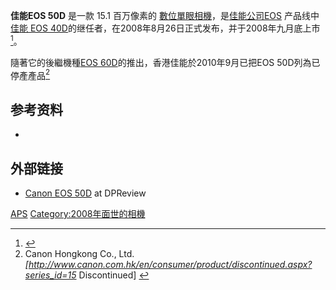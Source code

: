 {{Infobox_Digicam |
  model = [[Canon_EOS|Canon EOS]] 50D |
  image = [[Image:Canon_EOS_50D.jpg|300px]] |
  kind = [[數位單眼相機|數位單眼相機]] |
  sensor = 22.3 毫米 x 14.9 毫米 [[CMOS|CMOS]] |
  res = 4752 像素x 3168 像素 (15.5 百万[[像素|像素]]) |
  lens = 可更換，可使用[[佳能EF接環鏡頭|佳能EF接環鏡頭]]、[[佳能EF-S接環鏡頭|佳能EF-S接環鏡頭]]|
  viewfinder = 光学 / [[LiveView|LiveView]] LCD|
  storage = [[CompactFlash|CompactFlash]] (CF) (Type I or Type II) 和 [[Microdrive|Microdrive]] (最大 32GB) |
  shutter = focal-plane |
  shutterRange = 1/8000 秒 - 30 秒 |
  metering = TTL, full aperture, zones |
  emode = 全自动, programmed, shutter-priority, aperture priority, 手动 |
  mmode = 35-area Evaluative, Partial, Spot, C/Wgt Average |
  farea = 9 个对焦点 (十字形) |
  fmode = 單點對焦，人工智能伺服自動對焦，人工智能自動對焦，手動對焦 |
  cont = 3 张RAW格式 or 6.3 张JPEG格式/秒 |
  speedRange = 100-3200 以 1/3 EV 步场; 可扩展至 6400 - 12800|
  rearLCD = 3.0 英寸 (76 毫米), 920,000 像素 |
  flbkt = 无 |
  fcbkt = 无 |
  WB = 7 种预设值, 自动以及自定义 2000–10000 [[开尔文|开尔文]], 以 100 开 步长 |
  wbbkt = 3 images, +/-9 levels |
  flash = 弹出式, 同步速度 1/250 秒 |
  dimensions = 146 x 108 x 74 毫米 |
  weight = 730 克 (只计机身) |
  battery = BP-511A 锂电池|
  obp = BP-511A, BP-514, BP-511, BP-512.<br />BG-E2N [[battery_grip|grip]] allows use of AA batteries.
}}

'''佳能EOS 50D''' 是一款 15.1 百万像素的 [[數位單眼相機|數位單眼相機]]，是[[佳能公司|佳能公司]][[Canon_EOS|EOS]] 产品线中 [[佳能_EOS_40D|佳能 EOS 40D]]的继任者，在2008年8月26日正式发布，并于2008年九月底上市<ref>{{cite press release|url=http://www.canon.co.uk/press_centre/press_releases/cameras_accessories/EOS50D_Press_Release.asp|title=Outstanding speed and resolution for the discerning photographer: the EOS 50D|publisher=[[Canon_Inc.|Canon]]|accessdate=2008-08-26|date=26 August 2008|archive-date=2008-12-04|archive-url=https://web.archive.org/web/20081204135516/http://www.canon.co.uk/press_centre/press_releases/cameras_accessories/EOS50D_Press_Release.asp|dead-url=no}}</ref>。

隨著它的後繼機種[[佳能_EOS_60D|EOS 60D]]的推出，香港佳能於2010年9月已把EOS 50D列為已停產產品<ref>Canon Hongkong Co., Ltd. ''[http://www.canon.com.hk/en/consumer/product/discontinued.aspx?series_id=15'' Discontinued] {{Wayback|url=http://www.canon.com.hk/en/consumer/product/discontinued.aspx?series_id=15 |date=20100916182857 }}</ref>

== 参考资料 ==
{{reflist}}
{{refbegin}}
* {{cite web|url=http://www.canon.co.uk/For_Home/Product_Finder/Cameras/Digital_SLR/EOS_50D/index.asp|title=Canon EOS 50D|publisher=[[Canon_Inc.|Canon]]|accessdate=2008-08-26|archive-date=2010-03-30|archive-url=https://web.archive.org/web/20100330203854/http://www.canon.co.uk/For_Home/Product_Finder/Cameras/Digital_SLR/EOS_50D/index.asp|dead-url=no}}
{{refend}}

== 外部链接 ==
*[http://www.dpreview.com/news/0808/08082605canoneos50d.asp Canon EOS 50D] {{Wayback|url=http://www.dpreview.com/news/0808/08082605canoneos50d.asp |date=20111026014322 }} at DPReview


[[Category:佳能數位單眼相機|APS]]
[[Category:2008年面世的相機|Category:2008年面世的相機]]